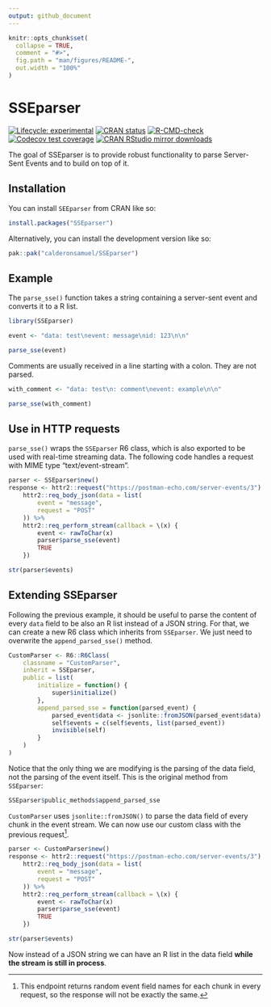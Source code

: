 ```yaml
---
output: github_document
---
```


<!-- README.md is generated from README.Rmd. Please edit that file -->

```r
knitr::opts_chunk$set(
  collapse = TRUE,
  comment = "#>",
  fig.path = "man/figures/README-",
  out.width = "100%"
)
```

# SSEparser

<!-- badges: start -->
[![Lifecycle: experimental](https://img.shields.io/badge/lifecycle-experimental-orange.svg)](https://lifecycle.r-lib.org/articles/stages.html#experimental)
[![CRAN status](https://www.r-pkg.org/badges/version/SSEparser)](https://CRAN.R-project.org/package=SSEparser)
[![R-CMD-check](https://github.com/calderonsamuel/SSEparser/actions/workflows/R-CMD-check.yaml/badge.svg)](https://github.com/calderonsamuel/SSEparser/actions/workflows/R-CMD-check.yaml)
[![Codecov test coverage](https://codecov.io/gh/calderonsamuel/SSEparser/branch/main/graph/badge.svg)](https://app.codecov.io/gh/calderonsamuel/SSEparser?branch=main)
[![CRAN RStudio mirror downloads](https://cranlogs.r-pkg.org/badges/last-month/SSEparser?color=blue)](https://r-pkg.org/pkg/SSEparser)
<!-- badges: end -->

The goal of SSEparser is to provide robust functionality to parse Server-Sent Events and to build on top of it.

## Installation

You can install `SEEparser` from CRAN like so:

```r
install.packages("SSEparser")
```

Alternatively, you can install the development version like so:

``` r
pak::pak("calderonsamuel/SSEparser")
```

## Example

The `parse_sse()` function takes a string containing a server-sent event and converts it to a R list.

```r
library(SSEparser)

event <- "data: test\nevent: message\nid: 123\n\n"

parse_sse(event)

```

Comments are usually received in a line starting with a colon. They are not parsed.

```r
with_comment <- "data: test\n: comment\nevent: example\n\n"

parse_sse(with_comment)
```

## Use in HTTP requests

`parse_sse()` wraps the `SSEparser` R6 class, which is also exported to be used with real-time streaming data. The following code handles a request with MIME type "text/event-stream".

```r
parser <- SSEparser$new()
response <- httr2::request("https://postman-echo.com/server-events/3") %>%
	httr2::req_body_json(data = list(
		event = "message",
		request = "POST"
	)) %>%
	httr2::req_perform_stream(callback = \(x) {
		event <- rawToChar(x)
		parser$parse_sse(event)
		TRUE
	})

str(parser$events)
```

## Extending SSEparser

Following the previous example, it should be useful to parse the content of every `data` field to be also an R list instead of a JSON string. For that, we can create a new R6 class which inherits from `SSEparser`. We just need to overwrite the `append_parsed_sse()` method.

```r
CustomParser <- R6::R6Class(
	classname = "CustomParser",
	inherit = SSEparser,
	public = list(
		initialize = function() {
			super$initialize()
		},
		append_parsed_sse = function(parsed_event) {
			parsed_event$data <- jsonlite::fromJSON(parsed_event$data)
			self$events = c(self$events, list(parsed_event))
			invisible(self)
		}
	)
)
```

Notice that the only thing we are modifying is the parsing of the data field, not the parsing of the event itself. This is the original method from `SSEparser`:

```r
SSEparser$public_methods$append_parsed_sse
```


`CustomParser` uses `jsonlite::fromJSON()` to parse the data field of every chunk in the event stream. We can now use our custom class with the previous request[^1].

[^1]: This endpoint returns random event field names for each chunk in every request, so the response will not be exactly the same.

```r
parser <- CustomParser$new()
response <- httr2::request("https://postman-echo.com/server-events/3") %>%
	httr2::req_body_json(data = list(
		event = "message",
		request = "POST"
	)) %>%
	httr2::req_perform_stream(callback = \(x) {
		event <- rawToChar(x)
		parser$parse_sse(event)
		TRUE
	})

str(parser$events)
```

Now instead of a JSON string we can have an R list in the data field **while the stream is still in process**.

